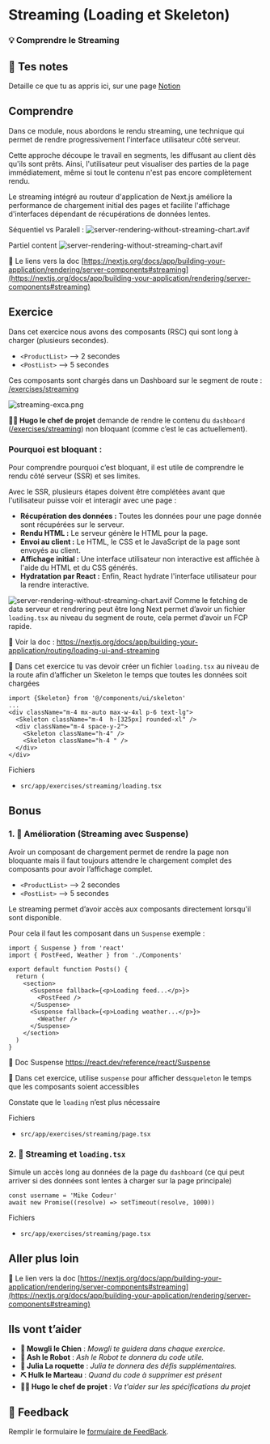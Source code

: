 # Streaming (Loading et Skeleton)

### 💡 Comprendre le Streaming

## 📝 Tes notes

Detaille ce que tu as appris ici, sur une page [Notion](https://go.mikecodeur.com/course-notes-template)

## Comprendre

Dans ce module, nous abordons le rendu streaming, une technique qui permet de rendre progressivement l'interface utilisateur côté serveur.

Cette approche découpe le travail en segments, les diffusant au client dès qu'ils sont prêts. Ainsi, l'utilisateur peut visualiser des parties de la page immédiatement, même si tout le contenu n'est pas encore complètement rendu.

Le streaming intégré au routeur d'application de Next.js améliore la performance de chargement initial des pages et facilite l'affichage d'interfaces dépendant de récupérations de données lentes.

Séquentiel vs Paralell :
![server-rendering-without-streaming-chart.avif](/course/sequential-parallel-data-fetching.avif)

Partiel content
![server-rendering-without-streaming-chart.avif](/course/server-rendering-with-streaming.avif)

📑 Le liens vers la doc [https://nextjs.org/docs/app/building-your-application/rendering/server-components#streaming](https://nextjs.org/docs/app/building-your-application/rendering/server-components#streaming)

## Exercice

Dans cet exercice nous avons des composants (RSC) qui sont long à charger (plusieurs secondes).

- `<ProductList>` —> 2 secondes
- `<PostList>` —> 5 secondes

Ces composants sont chargés dans un Dashboard sur le segment de route : [/exercises/streaming](http://localhost:3000/exercises/streaming)

![streaming-exca.png](/course/streaming-exca.png)

**👨‍✈️ Hugo le chef de projet** demande de rendre le contenu du `dashboard` ([/exercises/streaming](http://localhost:3000/exercises/streaming)) non bloquant (comme c’est le cas actuellement).

### Pourquoi est bloquant :

Pour comprendre pourquoi c’est bloquant, il est utile de comprendre le rendu côté serveur (SSR) et ses limites.

Avec le SSR, plusieurs étapes doivent être complétées avant que l'utilisateur puisse voir et interagir avec une page :

- **Récupération des données :** Toutes les données pour une page donnée sont récupérées sur le serveur.
- **Rendu HTML :** Le serveur génère le HTML pour la page.
- **Envoi au client :** Le HTML, le CSS et le JavaScript de la page sont envoyés au client.
- **Affichage initial :** Une interface utilisateur non interactive est affichée à l'aide du HTML et du CSS générés.
- **Hydratation par React :** Enfin, React hydrate l'interface utilisateur pour la rendre interactive.

![server-rendering-without-streaming-chart.avif](/course/server-rendering-without-streaming-chart.avif)
Comme le fetching de data serveur et rendrering peut être long Next permet d’avoir un fichier `loading.tsx` au niveau du segment de route, cela permet d’avoir un FCP rapide.

📑 Voir la doc : https://nextjs.org/docs/app/building-your-application/routing/loading-ui-and-streaming

🐶 Dans cet exercice tu vas devoir créer un fichier `loading.tsx` au niveau de la route afin d’afficher un Skeleton le temps que toutes les données soit chargées

```tsx
import {Skeleton} from '@/components/ui/skeleton'
...
<div className="m-4 mx-auto max-w-4xl p-6 text-lg">
  <Skeleton className="m-4  h-[325px] rounded-xl" />
  <div className="m-4 space-y-2">
    <Skeleton className="h-4" />
    <Skeleton className="h-4 " />
  </div>
</div>
```

Fichiers

- `src/app/exercises/streaming/loading.tsx`

## Bonus

### 1. 🚀 Amélioration (Streaming avec Suspense)

Avoir un composant de chargement permet de rendre la page non bloquante mais il faut toujours attendre le chargement complet des composants pour avoir l’affichage complet.

- `<ProductList>` —> 2 secondes
- `<PostList>` —> 5 secondes

Le streaming permet d’avoir accès aux composants directement lorsqu'il sont disponible.

Pour cela il faut les composant dans un `Suspense` exemple :

```tsx
import { Suspense } from 'react'
import { PostFeed, Weather } from './Components'

export default function Posts() {
  return (
    <section>
      <Suspense fallback={<p>Loading feed...</p>}>
        <PostFeed />
      </Suspense>
      <Suspense fallback={<p>Loading weather...</p>}>
        <Weather />
      </Suspense>
    </section>
  )
}
```

📑 Doc Suspense https://react.dev/reference/react/Suspense

🐶 Dans cet exercice, utilise `suspense` pour afficher des`squeleton` le temps que les composants soient accessibles

Constate que le `loading` n’est plus nécessaire

Fichiers

- `src/app/exercises/streaming/page.tsx`

### 2. 🚀 Streaming et `loading.tsx`

Simule un accès long au données de la page du `dashboard` (ce qui peut arriver si des données sont lentes à charger sur la page principale)

```tsx
const username = 'Mike Codeur'
await new Promise((resolve) => setTimeout(resolve, 1000))
```

Fichiers

- `src/app/exercises/streaming/page.tsx`

## Aller plus loin

📑 Le lien vers la doc [https://nextjs.org/docs/app/building-your-application/rendering/server-components#streaming](https://nextjs.org/docs/app/building-your-application/rendering/server-components#streaming)

## Ils vont t’aider

- **🐶 Mowgli le Chien** : _Mowgli te guidera dans chaque exercice._
- **🤖 Ash le Robot** : _Ash le Robot te donnera du code utile._
- **🚀 Julia La roquette** : _Julia te donnera des défis supplémentaires._
- **⛏️ Hulk le Marteau** : _Quand du code à supprimer est présent_
- **👨‍✈️ Hugo le chef de projet** : _Va t'aider sur les spécifications du projet_

## 🐜 Feedback

Remplir le formulaire le [formulaire de FeedBack](https://go.mikecodeur.com/cours-next-avis?entry.1912869708=Next%20PRO&entry.1430994900=Rendering%20Avancée&entry.533578441=05%20streaming).

